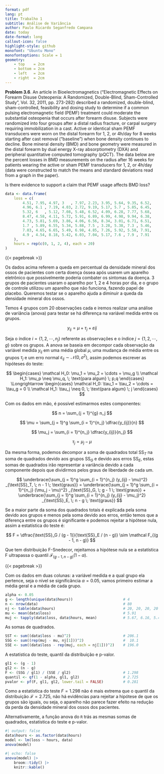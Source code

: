```yaml
---
format: pdf
lang: pt
title: Trabalho 1
subtitle: Análise de Variância
author: Paulo Ricardo Seganfredo Campana
date: today
date-format: long
callout-icon: false
highlight-style: github
monofont: "Ubuntu Mono"
monofontoptions: Scale = 1
geometry:
    - top    = 2cm
    - bottom = 2cm
    - left   = 2cm
    - right  = 2cm
---
```


\pagestyle{empty}
\thispagestyle{empty}

::: callout-tip
**Problem 3.6**. An article in Bioelectromagnetics ("Electromagnetic Effects on Forearm Disuse Osteopenia: A Randomized, Double-Blind, Sham-Controlled Study", Vol. 32, 2011, pp. 273-282) described a randomized, double-blind, sham-controlled, feasibility and dosing study to determine if a common pulsing electromagnetic field (PEMF) treatment could moderate the substantial osteopenia that occurs after forearm disuse. Subjects were randomized into four groups after a distal radius fracture, or carpal surgery requiring immobilization in a cast. Active or identical sham PEMF transducers were worn on the distal forearm for 1, 2, or 4h/day for 8 weeks starting after cast removal ("baseline") when bone density continues to decline. Bone mineral density (BMD) and bone geometry were measured in the distal forearm by
dual energy X-ray absorptiometry (DXA) and peripheral quantitative computed tomography (pQCT). The data below are the percent losses in BMD measurements on the radius
after 16 weeks for patients wearing the active or sham PEMF transducers for 1, 2, or 4h/day (data were constructed to match the means and standard deviations read from a graph in the paper).

Is there evidence to support a claim that PEMF usage affects BMD loss? <!-- If so, analyze the data to determine which specific treatments produce the differences. -->

<!-- b) Analyze the residuals from this experiment and comment on the underlying assumptions and model adequacy. -->
:::

```r
data <- data.frame(
    loss = c(
        4.51, 7.95, 4.97, 3   , 7.97, 2.23, 3.95, 5.64, 9.35, 6.52,
        4.96, 6.1 , 7.19, 4.03, 2.72, 9.19, 5.17, 5.7 , 5.85, 6.45,
        5.32, 6   , 5.12, 7.08, 5.48, 6.52, 4.09, 6.28, 7.77, 5.68,
        8.47, 4.58, 4.11, 5.72, 5.91, 6.89, 6.99, 4.98, 9.94, 6.38,
        4.73, 5.81, 5.69, 3.86, 4.06, 6.56, 8.34, 3.01, 6.71, 6.51,
        1.7 , 5.89, 6.55, 5.34, 5.88, 7.5 , 3.28, 5.38, 7.3 , 5.46,
        7.03, 4.65, 6.65, 5.49, 6.98, 4.85, 7.26, 5.92, 5.58, 7.91,
        4.9 , 4.54, 8.18, 5.42, 6.03, 7.04, 5.17, 7.6 , 7.9 , 7.91
    ),
    hours = rep(c(0, 1, 2, 4), each = 20)
)
```

{{< pagebreak >}}

Os dados acima referem a queda em percentual da densidade mineral dos ossos de pacientes com certa doença óssea após usarem um aparelho eletrônico que possivelmente poderia combater os sintomas da doença. 3 grupos de pacientes usaram o aparelho por 1, 2 e 4 horas por dia, e o grupo de controle utilizou um aparelho que não funciona, fazendo papel de placebo. Queremos testar se o aparelho ajuda a diminuir a queda da densidade mineral dos ossos.

Temos 4 grupos com 20 observações cada e iremos realizar uma análise de variância (anova) para testar se há diferença na variável medida entre os grupos.

$$
y_{ij} = \mu + \tau_j + \varepsilon{ij}
$$

Seja o índice $i = \lbrace 1,2,\cdots,n_j \rbrace$ referente as observações e o índice $j = \lbrace 1,2,\cdots,g \rbrace$ sobre os grupos. A anova se baseia em decompor cada observação da variável medida $y_{ij}$ em uma média global $\mu$, uma mudança de média entre os grupos $\tau_j$ e um erro normal $\varepsilon_{ij} \sim \mathcal N(0,\sigma^2)$, assim podemos escrever as hipóteses do teste:

$$
\begin{cases}
    \mathcal H_0: \mu_1 = \mu_2 = \cdots = \mu_g \\
    \mathcal H_1: \mu_p \neq \mu_q, \; \text{para algum} \; p,q
\end{cases} \Longrightarrow
\begin{cases}
    \mathcal H_0: \tau_1 = \tau_2 = \cdots = \tau_g = 0 \\
    \mathcal H_1: \tau_j \neq 0, \; \text{para algum} \; j
\end{cases}
$$

Com os dados em mão, é possível estimarmos estes componentes:

::: {layout-ncol=4}
$$
n = \sum_{j = 1}^{g} n_j
$$

$$
\mu = \sum_{j = 1}^g \sum_{i = 1}^{n_j} \dfrac{y_{ij}}{n}
$$

$$
\mu_j = \sum_{i = 1}^{n_j} \dfrac{y_{ij}}{n_j}
$$

$$
\tau_j = \mu_j - \mu
$$
:::

Da mesma forma, podemos decompor a soma de quadrados total $\text{SS}_T$ na soma de quadrados devido aos grupos $\text{SS}_G$ e devido aos erros $\text{SS}_E$, estas somas de quadrados irão representar a variância devido a cada componente depois que dividirmos pelos graus de liberdade de cada um.

$$
\underbrace{\sum_{j = 1}^g \sum_{i = 1}^{n_j} (y_{ij} - \mu)^2}
    _{\text{SS}_T, \; n - 1 \; \text{graus}} =
\underbrace{\sum_{j = 1}^g \sum_{i = 1}^{n_j} (\mu_j - \mu)^2}
    _{\text{SS}_G, \; g - 1 \; \text{graus}} +
\underbrace{\sum_{j = 1}^g \sum_{i = 1}^{n_j} (y_{ij} - \mu_j)^2}
    _{\text{SS}_E, \; n - g \; \text{graus}}
$$

Se a maior parte da soma dos quadrados totais é explicada pela soma devido aos grupos e menos pela soma devido aos erros, então temos que a diferença entre os grupos é significante e podemos rejeitar a hipótese nula, assim a estatística do teste é:

$$
F = \dfrac{\text{SS}_G / (g - 1)}{\text{SS}_E / (n - g)} \sim \mathcal F_{(g - 1, n - g)}
$$

Que tem distribuição F-Snedecor, rejeitamos a hipótese nula se a estatística F ultrapassa o quantil $\mathcal F_{(g - 1, n - g)}(1 - \alpha)$.

{{< pagebreak >}}

Com os dados em duas colunas: a variável medida e a qual grupo ela pertence, seja o nível se significância $\alpha = 0.05$, vamos primeiro estimar a média geral e a média de cada grupo.

```r
alpha <- 0.05
g <- length(unique(data$hours))                       # 4
n <- nrow(data)                                       # 80
nj <- table(data$hours)                               # 20, 20, 20, 20
mu <- mean(data$loss)                                 # 5.91
muj <- tapply(data$loss, data$hours, mean)            # 5.67, 6.16, 5.47, 6.35
```

As somas de quadrados.

```r
SST <- sum((data$loss - mu)^2)                        # 206.1
SSG <- sum((rep(muj - mu, nj[1]))^2)                  #  10.1
SSE <- sum((data$loss - rep(muj, each = nj[1]))^2)    # 196.0
```

A estatística do teste, quantil da distribuição e p-valor.

```r
gl1 <- (g - 1)
gl2 <- (n - g)
F <- (SSG / gl1) / (SSE / gl2)                        # 1.298
quantil <- qf(1 - alpha, gl1, gl2)                    # 2.725
pvalor <- pf(F, gl1, gl2, lower.tail = FALSE)         # 0.281
```

Como a estatística do teste $F = 1.298$ não é mais extrema que o quantil da distribuição $\mathcal F = 2.725$, não há evidências para rejeitar a hipótese de que os grupos são iguais, ou seja, o aparelho não parece fazer efeito na redução da perda da densidade mineral dos ossos dos pacientes.

Alternativamente, a função anova do `R` trás as mesmas somas de quadrados, estatística do teste e p-valor.

```r
#| output: false
data$hours <- as.factor(data$hours)
model <- lm(loss ~ hours, data)
anova(model)
```

```r
#| echo: false
anova(model) |>
    broom::tidy() |>
    knitr::kable()
```
